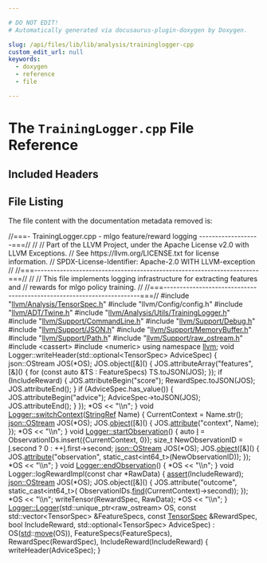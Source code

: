 ```yaml
---

# DO NOT EDIT!
# Automatically generated via docusaurus-plugin-doxygen by Doxygen.

slug: /api/files/lib/lib/analysis/traininglogger-cpp
custom_edit_url: null
keywords:
  - doxygen
  - reference
  - file

---
```





# The `TrainingLogger.cpp` File Reference

<DoxygenPage pluginConfig={pluginConfig}>



## Included Headers

<IncludesList>
<IncludesListItem
  filePath="llvm/Analysis/TensorSpec.h"
  permalink="/docs/api/files/include/include/llvm/include/llvm/analysis/tensorspec-h"
  isLocal="true" />
<IncludesListItem
  filePath="llvm/Config/config.h"
  permalink=""
  isLocal="true" />
<IncludesListItem
  filePath="llvm/ADT/Twine.h"
  permalink="/docs/api/files/include/include/llvm/include/llvm/adt/twine-h"
  isLocal="true" />
<IncludesListItem
  filePath="llvm/Analysis/Utils/TrainingLogger.h"
  permalink="/docs/api/files/include/include/llvm/include/llvm/analysis/include/llvm/analysis/utils/traininglogger-h"
  isLocal="true" />
<IncludesListItem
  filePath="llvm/Support/CommandLine.h"
  permalink="/docs/api/files/include/include/llvm/include/llvm/support/commandline-h"
  isLocal="true" />
<IncludesListItem
  filePath="llvm/Support/Debug.h"
  permalink="/docs/api/files/include/include/llvm/include/llvm/support/debug-h"
  isLocal="true" />
<IncludesListItem
  filePath="llvm/Support/JSON.h"
  permalink="/docs/api/files/include/include/llvm/include/llvm/support/json-h"
  isLocal="true" />
<IncludesListItem
  filePath="llvm/Support/MemoryBuffer.h"
  permalink="/docs/api/files/include/include/llvm/include/llvm/support/memorybuffer-h"
  isLocal="true" />
<IncludesListItem
  filePath="llvm/Support/Path.h"
  permalink="/docs/api/files/include/include/llvm/include/llvm/support/path-h"
  isLocal="true" />
<IncludesListItem
  filePath="llvm/Support/raw_ostream.h"
  permalink="/docs/api/files/include/include/llvm/include/llvm/support/raw-ostream-h"
  isLocal="true" />
<IncludesListItem
  filePath="cassert"
  permalink=""
  isLocal="false" />
<IncludesListItem
  filePath="numeric"
  permalink=""
  isLocal="false" />
</IncludesList>


## File Listing

The file content with the documentation metadata removed is:

<ProgramListing>

<Link id="l00001" /><CodeLine lineNumber="1"><Highlight kind="comment">//===- TrainingLogger.cpp - mlgo feature/reward logging -------------------===//</Highlight><Highlight kind="normal"></Highlight></CodeLine>
<Link id="l00002" /><CodeLine lineNumber="2"><Highlight kind="normal"></Highlight><Highlight kind="comment">//</Highlight><Highlight kind="normal"></Highlight></CodeLine>
<Link id="l00003" /><CodeLine lineNumber="3"><Highlight kind="normal"></Highlight><Highlight kind="comment">// Part of the LLVM Project, under the Apache License v2.0 with LLVM Exceptions.</Highlight><Highlight kind="normal"></Highlight></CodeLine>
<Link id="l00004" /><CodeLine lineNumber="4"><Highlight kind="normal"></Highlight><Highlight kind="comment">// See https://llvm.org/LICENSE.txt for license information.</Highlight><Highlight kind="normal"></Highlight></CodeLine>
<Link id="l00005" /><CodeLine lineNumber="5"><Highlight kind="normal"></Highlight><Highlight kind="comment">// SPDX-License-Identifier: Apache-2.0 WITH LLVM-exception</Highlight><Highlight kind="normal"></Highlight></CodeLine>
<Link id="l00006" /><CodeLine lineNumber="6"><Highlight kind="normal"></Highlight><Highlight kind="comment">//</Highlight><Highlight kind="normal"></Highlight></CodeLine>
<Link id="l00007" /><CodeLine lineNumber="7"><Highlight kind="normal"></Highlight><Highlight kind="comment">//===----------------------------------------------------------------------===//</Highlight><Highlight kind="normal"></Highlight></CodeLine>
<Link id="l00008" /><CodeLine lineNumber="8"><Highlight kind="normal"></Highlight><Highlight kind="comment">//</Highlight><Highlight kind="normal"></Highlight></CodeLine>
<Link id="l00009" /><CodeLine lineNumber="9"><Highlight kind="normal"></Highlight><Highlight kind="comment">// This file implements logging infrastructure for extracting features and</Highlight><Highlight kind="normal"></Highlight></CodeLine>
<Link id="l00010" /><CodeLine lineNumber="10"><Highlight kind="normal"></Highlight><Highlight kind="comment">// rewards for mlgo policy training.</Highlight><Highlight kind="normal"></Highlight></CodeLine>
<Link id="l00011" /><CodeLine lineNumber="11"><Highlight kind="normal"></Highlight><Highlight kind="comment">//</Highlight><Highlight kind="normal"></Highlight></CodeLine>
<Link id="l00012" /><CodeLine lineNumber="12"><Highlight kind="normal"></Highlight><Highlight kind="comment">//===----------------------------------------------------------------------===//</Highlight><Highlight kind="normal"></Highlight></CodeLine>
<Link id="l00013" /><CodeLine lineNumber="13"><Highlight kind="normal"></Highlight><Highlight kind="preprocessor">#include &quot;<a href="/docs/api/files/include/include/llvm/include/llvm/analysis/tensorspec-h">llvm/Analysis/TensorSpec.h</a>&quot;</Highlight><Highlight kind="normal"></Highlight></CodeLine>
<Link id="l00014" /><CodeLine lineNumber="14"><Highlight kind="normal"></Highlight><Highlight kind="preprocessor">#include &quot;llvm/Config/config.h&quot;</Highlight><Highlight kind="normal"></Highlight></CodeLine>
<Link id="l00015" /><CodeLine lineNumber="15"><Highlight kind="normal"></Highlight></CodeLine>
<Link id="l00016" /><CodeLine lineNumber="16"><Highlight kind="normal"></Highlight><Highlight kind="preprocessor">#include &quot;<a href="/docs/api/files/include/include/llvm/include/llvm/adt/twine-h">llvm/ADT/Twine.h</a>&quot;</Highlight><Highlight kind="normal"></Highlight></CodeLine>
<Link id="l00017" /><CodeLine lineNumber="17"><Highlight kind="normal"></Highlight><Highlight kind="preprocessor">#include &quot;<a href="/docs/api/files/include/include/llvm/include/llvm/analysis/include/llvm/analysis/utils/traininglogger-h">llvm/Analysis/Utils/TrainingLogger.h</a>&quot;</Highlight><Highlight kind="normal"></Highlight></CodeLine>
<Link id="l00018" /><CodeLine lineNumber="18"><Highlight kind="normal"></Highlight><Highlight kind="preprocessor">#include &quot;<a href="/docs/api/files/include/include/llvm/include/llvm/support/commandline-h">llvm/Support/CommandLine.h</a>&quot;</Highlight><Highlight kind="normal"></Highlight></CodeLine>
<Link id="l00019" /><CodeLine lineNumber="19"><Highlight kind="normal"></Highlight><Highlight kind="preprocessor">#include &quot;<a href="/docs/api/files/include/include/llvm/include/llvm/support/debug-h">llvm/Support/Debug.h</a>&quot;</Highlight><Highlight kind="normal"></Highlight></CodeLine>
<Link id="l00020" /><CodeLine lineNumber="20"><Highlight kind="normal"></Highlight><Highlight kind="preprocessor">#include &quot;<a href="/docs/api/files/include/include/llvm/include/llvm/support/json-h">llvm/Support/JSON.h</a>&quot;</Highlight><Highlight kind="normal"></Highlight></CodeLine>
<Link id="l00021" /><CodeLine lineNumber="21"><Highlight kind="normal"></Highlight><Highlight kind="preprocessor">#include &quot;<a href="/docs/api/files/include/include/llvm/include/llvm/support/memorybuffer-h">llvm/Support/MemoryBuffer.h</a>&quot;</Highlight><Highlight kind="normal"></Highlight></CodeLine>
<Link id="l00022" /><CodeLine lineNumber="22"><Highlight kind="normal"></Highlight><Highlight kind="preprocessor">#include &quot;<a href="/docs/api/files/include/include/llvm/include/llvm/support/path-h">llvm/Support/Path.h</a>&quot;</Highlight><Highlight kind="normal"></Highlight></CodeLine>
<Link id="l00023" /><CodeLine lineNumber="23"><Highlight kind="normal"></Highlight><Highlight kind="preprocessor">#include &quot;<a href="/docs/api/files/include/include/llvm/include/llvm/support/raw-ostream-h">llvm/Support/raw&#95;ostream.h</a>&quot;</Highlight><Highlight kind="normal"></Highlight></CodeLine>
<Link id="l00024" /><CodeLine lineNumber="24"><Highlight kind="normal"></Highlight></CodeLine>
<Link id="l00025" /><CodeLine lineNumber="25"><Highlight kind="normal"></Highlight><Highlight kind="preprocessor">#include &lt;cassert&gt;</Highlight><Highlight kind="normal"></Highlight></CodeLine>
<Link id="l00026" /><CodeLine lineNumber="26"><Highlight kind="normal"></Highlight><Highlight kind="preprocessor">#include &lt;numeric&gt;</Highlight><Highlight kind="normal"></Highlight></CodeLine>
<Link id="l00027" /><CodeLine lineNumber="27"><Highlight kind="normal"></Highlight></CodeLine>
<Link id="l00028" /><CodeLine lineNumber="28"><Highlight kind="normal"></Highlight><Highlight kind="keyword">using namespace </Highlight><Highlight kind="normal"><a href="/docs/api/namespaces/llvm">llvm</a>;</Highlight></CodeLine>
<Link id="l00029" /><CodeLine lineNumber="29"><Highlight kind="normal"></Highlight></CodeLine>
<Link id="l00030" /><CodeLine lineNumber="30"><Highlight kind="normal"></Highlight><Highlight kind="keywordtype">void</Highlight><Highlight kind="normal"> Logger::writeHeader(std::optional&lt;TensorSpec&gt; AdviceSpec) &#123;</Highlight></CodeLine>
<Link id="l00031" /><CodeLine lineNumber="31"><Highlight kind="normal">  json::OStream JOS(&#42;OS);</Highlight></CodeLine>
<Link id="l00032" /><CodeLine lineNumber="32"><Highlight kind="normal">  JOS.object(&#91;&amp;&#93;() &#123;</Highlight></CodeLine>
<Link id="l00033" /><CodeLine lineNumber="33"><Highlight kind="normal">    JOS.attributeArray(</Highlight><Highlight kind="stringliteral">&quot;features&quot;</Highlight><Highlight kind="normal">, &#91;&amp;&#93;() &#123;</Highlight></CodeLine>
<Link id="l00034" /><CodeLine lineNumber="34"><Highlight kind="normal">      </Highlight><Highlight kind="keywordflow">for</Highlight><Highlight kind="normal"> (</Highlight><Highlight kind="keyword">const</Highlight><Highlight kind="normal"> </Highlight><Highlight kind="keyword">auto</Highlight><Highlight kind="normal"> &amp;TS : FeatureSpecs)</Highlight></CodeLine>
<Link id="l00035" /><CodeLine lineNumber="35"><Highlight kind="normal">        TS.toJSON(JOS);</Highlight></CodeLine>
<Link id="l00036" /><CodeLine lineNumber="36"><Highlight kind="normal">    &#125;);</Highlight></CodeLine>
<Link id="l00037" /><CodeLine lineNumber="37"><Highlight kind="normal">    </Highlight><Highlight kind="keywordflow">if</Highlight><Highlight kind="normal"> (IncludeReward) &#123;</Highlight></CodeLine>
<Link id="l00038" /><CodeLine lineNumber="38"><Highlight kind="normal">      JOS.attributeBegin(</Highlight><Highlight kind="stringliteral">&quot;score&quot;</Highlight><Highlight kind="normal">);</Highlight></CodeLine>
<Link id="l00039" /><CodeLine lineNumber="39"><Highlight kind="normal">      RewardSpec.toJSON(JOS);</Highlight></CodeLine>
<Link id="l00040" /><CodeLine lineNumber="40"><Highlight kind="normal">      JOS.attributeEnd();</Highlight></CodeLine>
<Link id="l00041" /><CodeLine lineNumber="41"><Highlight kind="normal">    &#125;</Highlight></CodeLine>
<Link id="l00042" /><CodeLine lineNumber="42"><Highlight kind="normal">    </Highlight><Highlight kind="keywordflow">if</Highlight><Highlight kind="normal"> (AdviceSpec.has&#95;value()) &#123;</Highlight></CodeLine>
<Link id="l00043" /><CodeLine lineNumber="43"><Highlight kind="normal">      JOS.attributeBegin(</Highlight><Highlight kind="stringliteral">&quot;advice&quot;</Highlight><Highlight kind="normal">);</Highlight></CodeLine>
<Link id="l00044" /><CodeLine lineNumber="44"><Highlight kind="normal">      AdviceSpec-&gt;toJSON(JOS);</Highlight></CodeLine>
<Link id="l00045" /><CodeLine lineNumber="45"><Highlight kind="normal">      JOS.attributeEnd();</Highlight></CodeLine>
<Link id="l00046" /><CodeLine lineNumber="46"><Highlight kind="normal">    &#125;</Highlight></CodeLine>
<Link id="l00047" /><CodeLine lineNumber="47"><Highlight kind="normal">  &#125;);</Highlight></CodeLine>
<Link id="l00048" /><CodeLine lineNumber="48"><Highlight kind="normal">  &#42;OS &lt;&lt; </Highlight><Highlight kind="stringliteral">&quot;\\n&quot;</Highlight><Highlight kind="normal">;</Highlight></CodeLine>
<Link id="l00049" /><CodeLine lineNumber="49"><Highlight kind="normal">&#125;</Highlight></CodeLine>
<Link id="l00050" /><CodeLine lineNumber="50"><Highlight kind="normal"></Highlight></CodeLine>
<Link id="l00051" /><CodeLine lineNumber="51" lineLink="/docs/api/classes/llvm/logger/#a9be20507499a9a17d9e77ce1ba2cf330"><Highlight kind="normal"></Highlight><Highlight kind="keywordtype">void</Highlight><Highlight kind="normal"> <a href="/docs/api/classes/llvm/logger/#a9be20507499a9a17d9e77ce1ba2cf330">Logger::switchContext</a>(<a href="/docs/api/classes/llvm/stringref">StringRef</a> Name) &#123;</Highlight></CodeLine>
<Link id="l00052" /><CodeLine lineNumber="52"><Highlight kind="normal">  CurrentContext = Name.str();</Highlight></CodeLine>
<Link id="l00053" /><CodeLine lineNumber="53"><Highlight kind="normal">  <a href="/docs/api/classes/llvm/json/ostream">json::OStream</a> JOS(&#42;OS);</Highlight></CodeLine>
<Link id="l00054" /><CodeLine lineNumber="54"><Highlight kind="normal">  JOS.<a href="/docs/api/classes/llvm/json/ostream/#a06d556674c46c15e5906f2f645f4fbe5">object</a>(&#91;&amp;&#93;() &#123; JOS.<a href="/docs/api/classes/llvm/json/ostream/#a4754bca88e59468dba45df18b849920a">attribute</a>(</Highlight><Highlight kind="stringliteral">&quot;context&quot;</Highlight><Highlight kind="normal">, Name); &#125;);</Highlight></CodeLine>
<Link id="l00055" /><CodeLine lineNumber="55"><Highlight kind="normal">  &#42;OS &lt;&lt; </Highlight><Highlight kind="stringliteral">&quot;\\n&quot;</Highlight><Highlight kind="normal">;</Highlight></CodeLine>
<Link id="l00056" /><CodeLine lineNumber="56"><Highlight kind="normal">&#125;</Highlight></CodeLine>
<Link id="l00057" /><CodeLine lineNumber="57"><Highlight kind="normal"></Highlight></CodeLine>
<Link id="l00058" /><CodeLine lineNumber="58" lineLink="/docs/api/classes/llvm/logger/#a6ca977785c8d33e0e44f0b25d3756f74"><Highlight kind="normal"></Highlight><Highlight kind="keywordtype">void</Highlight><Highlight kind="normal"> <a href="/docs/api/classes/llvm/logger/#a6ca977785c8d33e0e44f0b25d3756f74">Logger::startObservation</a>() &#123;</Highlight></CodeLine>
<Link id="l00059" /><CodeLine lineNumber="59"><Highlight kind="normal">  </Highlight><Highlight kind="keyword">auto</Highlight><Highlight kind="normal"> <a href="/docs/api/files/lib/lib/support/md5-cpp/#ac0eafdc9ee161b71e7af98af736952fd">I</a> = ObservationIDs.insert(&#123;CurrentContext, 0&#125;);</Highlight></CodeLine>
<Link id="l00060" /><CodeLine lineNumber="60"><Highlight kind="normal">  </Highlight><Highlight kind="keywordtype">size&#95;t</Highlight><Highlight kind="normal"> NewObservationID = <a href="/docs/api/files/lib/lib/support/md5-cpp/#ac0eafdc9ee161b71e7af98af736952fd">I</a>.second ? 0 : ++<a href="/docs/api/files/lib/lib/support/md5-cpp/#ac0eafdc9ee161b71e7af98af736952fd">I</a>.first-&gt;second;</Highlight></CodeLine>
<Link id="l00061" /><CodeLine lineNumber="61"><Highlight kind="normal">  <a href="/docs/api/classes/llvm/json/ostream">json::OStream</a> JOS(&#42;OS);</Highlight></CodeLine>
<Link id="l00062" /><CodeLine lineNumber="62"><Highlight kind="normal">  JOS.<a href="/docs/api/classes/llvm/json/ostream/#a06d556674c46c15e5906f2f645f4fbe5">object</a>(&#91;&amp;&#93;() &#123;</Highlight></CodeLine>
<Link id="l00063" /><CodeLine lineNumber="63"><Highlight kind="normal">    JOS.<a href="/docs/api/classes/llvm/json/ostream/#a4754bca88e59468dba45df18b849920a">attribute</a>(</Highlight><Highlight kind="stringliteral">&quot;observation&quot;</Highlight><Highlight kind="normal">, </Highlight><Highlight kind="keyword">static&#95;cast&lt;</Highlight><Highlight kind="normal">int64&#95;t</Highlight><Highlight kind="keyword">&gt;</Highlight><Highlight kind="normal">(NewObservationID));</Highlight></CodeLine>
<Link id="l00064" /><CodeLine lineNumber="64"><Highlight kind="normal">  &#125;);</Highlight></CodeLine>
<Link id="l00065" /><CodeLine lineNumber="65"><Highlight kind="normal">  &#42;OS &lt;&lt; </Highlight><Highlight kind="stringliteral">&quot;\\n&quot;</Highlight><Highlight kind="normal">;</Highlight></CodeLine>
<Link id="l00066" /><CodeLine lineNumber="66"><Highlight kind="normal">&#125;</Highlight></CodeLine>
<Link id="l00067" /><CodeLine lineNumber="67"><Highlight kind="normal"></Highlight></CodeLine>
<Link id="l00068" /><CodeLine lineNumber="68" lineLink="/docs/api/classes/llvm/logger/#ac1150afbe88be53f26045917d074b304"><Highlight kind="normal"></Highlight><Highlight kind="keywordtype">void</Highlight><Highlight kind="normal"> <a href="/docs/api/classes/llvm/logger/#ac1150afbe88be53f26045917d074b304">Logger::endObservation</a>() &#123; &#42;OS &lt;&lt; </Highlight><Highlight kind="stringliteral">&quot;\\n&quot;</Highlight><Highlight kind="normal">; &#125;</Highlight></CodeLine>
<Link id="l00069" /><CodeLine lineNumber="69"><Highlight kind="normal"></Highlight></CodeLine>
<Link id="l00070" /><CodeLine lineNumber="70"><Highlight kind="normal"></Highlight><Highlight kind="keywordtype">void</Highlight><Highlight kind="normal"> Logger::logRewardImpl(</Highlight><Highlight kind="keyword">const</Highlight><Highlight kind="normal"> </Highlight><Highlight kind="keywordtype">char</Highlight><Highlight kind="normal"> &#42;RawData) &#123;</Highlight></CodeLine>
<Link id="l00071" /><CodeLine lineNumber="71"><Highlight kind="normal">  <a href="/docs/api/files/lib/lib/target/lib/target/amdgpu/silowercontrolflow-cpp/#a4868c5d81c5ccc98c47aeab6244346a0">assert</a>(IncludeReward);</Highlight></CodeLine>
<Link id="l00072" /><CodeLine lineNumber="72"><Highlight kind="normal">  <a href="/docs/api/classes/llvm/json/ostream">json::OStream</a> JOS(&#42;OS);</Highlight></CodeLine>
<Link id="l00073" /><CodeLine lineNumber="73"><Highlight kind="normal">  JOS.object(&#91;&amp;&#93;() &#123;</Highlight></CodeLine>
<Link id="l00074" /><CodeLine lineNumber="74"><Highlight kind="normal">    JOS.attribute(</Highlight><Highlight kind="stringliteral">&quot;outcome&quot;</Highlight><Highlight kind="normal">, </Highlight><Highlight kind="keyword">static&#95;cast&lt;</Highlight><Highlight kind="normal">int64&#95;t</Highlight><Highlight kind="keyword">&gt;</Highlight><Highlight kind="normal">(</Highlight></CodeLine>
<Link id="l00075" /><CodeLine lineNumber="75"><Highlight kind="normal">                                 ObservationIDs.<a href="/docs/api/classes/llvm/stringmap/#a49e68e4c86fe0b96c633adea0c366d74">find</a>(CurrentContext)-&gt;second));</Highlight></CodeLine>
<Link id="l00076" /><CodeLine lineNumber="76"><Highlight kind="normal">  &#125;);</Highlight></CodeLine>
<Link id="l00077" /><CodeLine lineNumber="77"><Highlight kind="normal">  &#42;OS &lt;&lt; </Highlight><Highlight kind="stringliteral">&quot;\\n&quot;</Highlight><Highlight kind="normal">;</Highlight></CodeLine>
<Link id="l00078" /><CodeLine lineNumber="78"><Highlight kind="normal">  writeTensor(RewardSpec, RawData);</Highlight></CodeLine>
<Link id="l00079" /><CodeLine lineNumber="79"><Highlight kind="normal">  &#42;OS &lt;&lt; </Highlight><Highlight kind="stringliteral">&quot;\\n&quot;</Highlight><Highlight kind="normal">;</Highlight></CodeLine>
<Link id="l00080" /><CodeLine lineNumber="80"><Highlight kind="normal">&#125;</Highlight></CodeLine>
<Link id="l00081" /><CodeLine lineNumber="81"><Highlight kind="normal"></Highlight></CodeLine>
<Link id="l00082" /><CodeLine lineNumber="82" lineLink="/docs/api/classes/llvm/logger/#afa8b89d00af0e306a92b7e9c9d5bc681"><Highlight kind="normal"><a href="/docs/api/classes/llvm/logger/#afa8b89d00af0e306a92b7e9c9d5bc681">Logger::Logger</a>(std::unique&#95;ptr&lt;raw&#95;ostream&gt; OS,</Highlight></CodeLine>
<Link id="l00083" /><CodeLine lineNumber="83"><Highlight kind="normal">               </Highlight><Highlight kind="keyword">const</Highlight><Highlight kind="normal"> std::vector&lt;TensorSpec&gt; &amp;FeatureSpecs,</Highlight></CodeLine>
<Link id="l00084" /><CodeLine lineNumber="84"><Highlight kind="normal">               </Highlight><Highlight kind="keyword">const</Highlight><Highlight kind="normal"> <a href="/docs/api/classes/llvm/tensorspec">TensorSpec</a> &amp;RewardSpec, </Highlight><Highlight kind="keywordtype">bool</Highlight><Highlight kind="normal"> IncludeReward,</Highlight></CodeLine>
<Link id="l00085" /><CodeLine lineNumber="85"><Highlight kind="normal">               std::optional&lt;TensorSpec&gt; AdviceSpec)</Highlight></CodeLine>
<Link id="l00086" /><CodeLine lineNumber="86"><Highlight kind="normal">    : OS(<a href="/docs/api/namespaces/std">std</a>::<a href="/docs/api/namespaces/llvm/#abfc9c7ecf70f66901e439f7c04ef3dbb">move</a>(OS)), FeatureSpecs(FeatureSpecs), RewardSpec(RewardSpec),</Highlight></CodeLine>
<Link id="l00087" /><CodeLine lineNumber="87"><Highlight kind="normal">      IncludeReward(IncludeReward) &#123;</Highlight></CodeLine>
<Link id="l00088" /><CodeLine lineNumber="88"><Highlight kind="normal">  writeHeader(AdviceSpec);</Highlight></CodeLine>
<Link id="l00089" /><CodeLine lineNumber="89"><Highlight kind="normal">&#125;</Highlight></CodeLine>

</ProgramListing>


</DoxygenPage>
